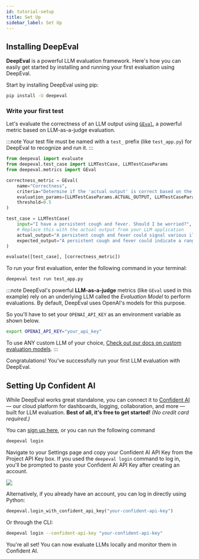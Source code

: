 ```yaml
---
id: tutorial-setup
title: Set Up
sidebar_label: Set Up
---
```


## Installing DeepEval

**DeepEval** is a powerful LLM evaluation framework. Here's how you can easily get started by installing and running your first evaluation using DeepEval.

Start by installing DeepEval using pip:

```bash
pip install -U deepeval
```

### Write your first test

Let's evaluate the correctness of an LLM output using [`GEval`](https://deepeval.com/docs/metrics-llm-evals), a powerful metric based on LLM-as-a-judge evaluation.

:::note
Your test file must be named with a `test_` prefix (like `test_app.py`) for DeepEval to recognize and run it.
:::

```python title="test_app.py"
from deepeval import evaluate
from deepeval.test_case import LLMTestCase, LLMTestCaseParams
from deepeval.metrics import GEval

correctness_metric = GEval(
    name="Correctness",
    criteria="Determine if the 'actual output' is correct based on the 'expected output'.",
    evaluation_params=[LLMTestCaseParams.ACTUAL_OUTPUT, LLMTestCaseParams.EXPECTED_OUTPUT],
    threshold=0.5
)

test_case = LLMTestCase(
    input="I have a persistent cough and fever. Should I be worried?",
    # Replace this with the actual output from your LLM application
    actual_output="A persistent cough and fever could signal various illnesses, from minor infections to more serious conditions like pneumonia or COVID-19. It's advisable to seek medical attention if symptoms worsen, persist beyond a few days, or if you experience difficulty breathing, chest pain, or other concerning signs.",
    expected_output="A persistent cough and fever could indicate a range of illnesses, from a mild viral infection to more serious conditions like pneumonia or COVID-19. You should seek medical attention if your symptoms worsen, persist for more than a few days, or are accompanied by difficulty breathing, chest pain, or other concerning signs."
)

evaluate([test_case], [correctness_metric])
```

To run your first evaluation, enter the following command in your terminal:

```bash
deepeval test run test_app.py
```

:::note
DeepEval's powerful **LLM-as-a-judge** metrics (like `GEval` used in this example) rely on an underlying LLM called the _Evaluation Model_ to perform evaluations. By default, DeepEval uses OpenAI's models for this purpose.

So you'll have to set your `OPENAI_API_KEY` as an environment variable as shown below.

```bash
export OPENAI_API_KEY="your_api_key"
```

To use ANY custom LLM of your choice, [Check out our docs on custom evaluation models](https://deepeval.com/guides/guides-using-custom-llms).
:::

Congratulations! You've successfully run your first LLM evaluation with DeepEval.

## Setting Up Confident AI

While DeepEval works great standalone, you can connect it to [Confident AI](https://www.confident-ai.com) — our cloud platform for dashboards, logging, collaboration, and more — built for LLM evaluation. **Best of all, it's free to get started!** _(No credit card required.)_

You can [sign up here](https://www.confident-ai.com), or you can run the following command

```bash
deepeval login
```

Navigate to your Settings page and copy your Confident AI API Key from the Project API Key box. If you used the `deepeval login` command to log in, you'll be prompted to paste your Confident AI API Key after creating an account.

<div
  style={{
    display: "flex",
    alignItems: "center",
    justifyContent: "center",
  }}
>
  <img
    src="https://deepeval-docs.s3.amazonaws.com/tutorial_setup_01.svg"
    style={{
      marginTop: "20px",
      marginBottom: "20px",
      height: "auto",
      maxHeight: "800px",
    }}
  />
</div>

Alternatively, if you already have an account, you can log in directly using Python:

```python title="main.py"
deepeval.login_with_confident_api_key("your-confident-api-key")
```

Or through the CLI:

```bash
deepeval login --confident-api-key "your-confident-api-key"
```

You're all set! You can now evaluate LLMs locally and monitor them in Confident AI.